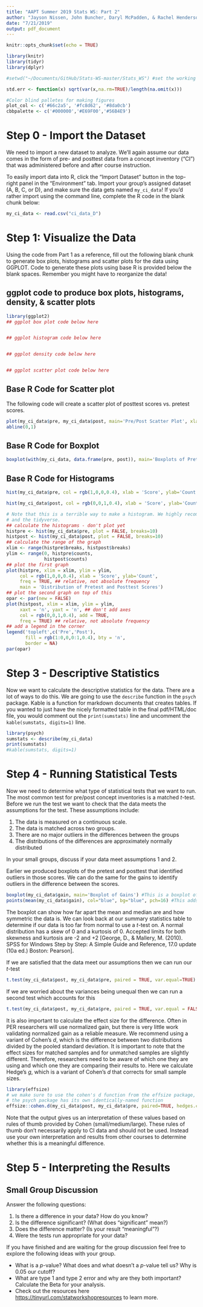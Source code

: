 ```yaml
---
title: "AAPT Summer 2019 Stats WS: Part 2"
author: "Jayson Nissen, John Buncher, Daryl McPadden, & Rachel Henderson"
date: "7/21/2019"
output: pdf_document
---
```


```r
knitr::opts_chunk$set(echo = TRUE)

library(knitr)
library(tidyr)
library(dplyr)

#setwd("~/Documents/GitHub/Stats-WS-master/Stats_WS") #set the working directory to a folder for this project. It makes life easier.

std.err <- function(x) sqrt(var(x,na.rm=TRUE)/length(na.omit(x)))

#Color blind palletes for making figures
plot_col <- c('#66c2a5', '#fc8d62', '#8da0cb')
cbbpalette <- c('#000000','#E69F00','#56B4E9')
```

# Step 0 - Import the Dataset
We need to import a new dataset to analyze.  We’ll again assume our data comes in the form of pre- and posttest data from a concept inventory (“CI”) that was administered before and after course instruction.  

To easily import data into R, click the "Import Dataset" button in the top-right panel in the "Environment" tab.  Import your group's assigned dataset (A, B, C, or D), and make sure the data gets named `my_ci_data`!  If you'd rather import using the command line, complete the R code in the blank chunk below:

```r
my_ci_data <- read.csv("ci_data_D")
```

# Step 1: Visualize the Data
Using the code from Part 1 as a reference, fill out the following blank chunk to generate box plots, histograms and scatter plots for the data using GGPLOT.  Code to generate these plots using base R is provided below the blank spaces.  Remember you might have to reorganize the data!

## ggplot code to produce box plots, histograms, density, & scatter plots
```r
library(ggplot2)
## ggplot box plot code below here


## ggplot histogram code below here


## ggplot density code below here


## ggplot scatter plot code below here


```

## Base R Code for Scatter plot
The following code will create a scatter plot of posttest scores vs. pretest scores.

```r
plot(my_ci_data$pre, my_ci_data$post, main='Pre/Post Scatter Plot', xlab = "Pre", ylab="Post")
abline(0,1)
```

## Base R Code for Boxplot
```r
boxplot(with(my_ci_data, data.frame(pre, post)), main='Boxplots of Pretest and Posttest Scores')
```

## Base R Code for Histograms
```r
hist(my_ci_data$pre, col = rgb(1,0,0,0.4), xlab = 'Score', ylab='Count', main='Distribution of Pretest Score')
```


```r
hist(my_ci_data$post, col = rgb(0,0,1,0.4), xlab = 'Score', ylab='Count', main='Distribution of Posttest Scores')
```

```r
# Note that this is a terrible way to make a histogram. We highly recommend learning ggplot 
# and the tidyverse.
## calculate the histograms - don't plot yet
histpre <- hist(my_ci_data$pre, plot = FALSE, breaks=10)
histpost <- hist(my_ci_data$post, plot = FALSE, breaks=10)
## calculate the range of the graph
xlim <- range(histpre$breaks, histpost$breaks)
ylim <- range(0, histpre$counts,
              histpost$counts)
## plot the first graph
plot(histpre, xlim = xlim, ylim = ylim,
     col = rgb(1,0,0,0.4), xlab = 'Score', ylab='Count',
     freq = TRUE, ## relative, not absolute frequency
     main = 'Distribution of Pretest and Posttest Scores')
## plot the second graph on top of this
opar <- par(new = FALSE)
plot(histpost, xlim = xlim, ylim = ylim,
     xaxt = 'n', yaxt = 'n', ## don't add axes
     col = rgb(0,0,1,0.4), add = TRUE,
     freq = TRUE) ## relative, not absolute frequency
## add a legend in the corner
legend('topleft',c('Pre','Post'),
       fill = rgb(1:0,0,0:1,0.4), bty = 'n',
       border = NA)
par(opar)
```


# Step 3 - Descriptive Statistics
Now we want to calculate the descriptive statistics for the data. There are a lot of ways to do this. We are going to use the `describe` function in the `psych` package. Kable is a function for markdown documents that creates tables.  If you wanted to just have the nicely formatted table in the final pdf/HTML/doc file, you would comment out the `print(sumstats)` line and uncomment the `kable(sumstats, digits=1)` line.

```r
library(psych)
sumstats <- describe(my_ci_data)
print(sumstats)
#kable(sumstats, digits=1)
```

# Step 4 - Running Statistical Tests
Now we need to determine what type of statistical tests that we want to run.
The most common test for pre/post concept inventories is a matched $t$-test. Before we run the test we want to check that the data meets the assumptions for the test. These assumptions include:

1. The data is measured on a continuous scale.
2. The data is matched across two groups.
3. There are no major outliers in the differences between the groups
4. The distributions of the differences are approximately normally distributed

In your small groups, discuss if your data meet assumptions 1 and 2.

Earlier we produced boxplots of the pretest and posttest that identified outliers in those scores. We can do the same for the gains to identify outliers in the difference between the scores.

```r
boxplot(my_ci_data$gain, main='Boxplot of Gains') #This is a boxplot of the gains
points(mean(my_ci_data$gain), col="blue", bg="blue", pch=16) #This adds a point for the mean to provide a visual representation of the difference between the mean and median.
```

The boxplot can show how far apart the mean and median are and how symmetric the data is. We can look back at our summary statistics table to determine if our data is too far from normal to use a $t$-test on. A normal distribution has a skew of 0 and a kurtosis of 0. Accepted limits for both skewness and kurtosis are -2 and +2 [George, D., & Mallery, M. (2010). SPSS for Windows Step by Step: A Simple Guide and Reference, 17.0 update (10a ed.) Boston: Pearson].

If we are satisfied that the data meet our assumptions then we can run our $t$-test
```r
t.test(my_ci_data$post, my_ci_data$pre, paired = TRUE, var.equal=TRUE)
```
If we are worried about the variances being unequal then we can run a second test which accounts for this
```r
t.test(my_ci_data$post, my_ci_data$pre, paired = TRUE, var.equal = FALSE)
```

It is also important to calculate the effect size for the difference. Often in PER researchers will use normalized gain, but there is very little work validating normalized gain as a reliable measure. We recommend using a variant of Cohen's $d$, which is the difference between two distributions divided by the pooled standard deviation. It is important to note that the effect sizes for matched samples and for unmatched samples are slightly different. Therefore, researchers need to be aware of which one they are using and which one they are comparing their results to. Here we calculate Hedge's $g$, which is a variant of Cohen's $d$ that corrects for small sample sizes.

```r
library(effsize)
# we make sure to use the cohen's d function from the effsize package, since 
# the psych package has its own identically-named function
effsize::cohen.d(my_ci_data$post, my_ci_data$pre, paired=TRUE, hedges.correction = TRUE)
```
Note that the output gives us an interpretation of these values based on rules of thumb provided by Cohen (small/medium/large). These rules of thumb don't necessarily apply to CI data and should not be used. Instead use your own interpretation and results from other courses to determine whether this is a meaningful difference.

# Step 5 - Interpreting the Results
## Small Group Discussion
Answer the following questions:

1. Is there a difference in your data?  How do you know?
2. Is the difference significant?  (What does "significant" mean?)
3. Does the difference matter? (Is your result "meaningful"?)
4. Were the tests run appropriate for your data?


If you have finished and are waiting for the group discussion feel free to explore the following ideas with your group.

+ What is a $p$-value? What does and what doesn't a $p$-value tell us? Why is 0.05 our cutoff?
+ What are type 1 and type 2 error and why are they both important? Calculate the Beta for your analysis.
+ Check out the resources here <https://tinyurl.com/statworkshopresources> to learn more.
